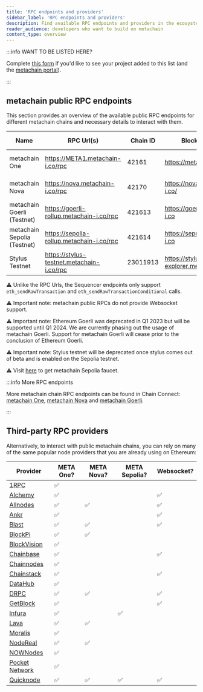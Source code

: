 ```yaml
---
title: 'RPC endpoints and providers'
sidebar_label: 'RPC endpoints and providers'
description: Find available RPC endpoints and providers in the ecosystem
reader_audience: developers who want to build on metachain
content_type: overview
---
```


:::info WANT TO BE LISTED HERE?

Complete [this form](https://docs.google.com/forms/d/e/1FAIpQLSdw0U-9LcLuih5TZ_QghS-S_MS4wCKSEigA_IQEza_hFmNVow/viewform) if you'd like to see your project added to this list (and the [metachain portal](https://portal.metachain.one/)).

:::

## metachain public RPC endpoints

This section provides an overview of the available public RPC endpoints for different metachain chains and necessary details to interact with them.

| Name                       | RPC Url(s)                             | Chain ID | Block explorer                               | Underlying chain | Tech stack       | Sequencer feed URL                    | Sequencer endpoint<sup>⚠️</sup>                  |
| -------------------------- | -------------------------------------- | -------- | -------------------------------------------- | ---------------- | ---------------- | ------------------------------------- | ------------------------------------------------ |
| metachain One               | https://META1.metachain-i.co/rpc           | 42161    | https://metachain-i.co/                         | Ethereum         | Nitro (Rollup)   | wss://META1.metachain-i.co/feed           | https://META1-sequencer.metachain-i.co/rpc           |
| metachain Nova              | https://nova.metachain-i.co/rpc           | 42170    | https://nova.metachain-i.co/                    | Ethereum         | Nitro (AnyTrust) | wss://nova.metachain-i.co/feed           | https://nova-sequencer.metachain-i.co/rpc           |
| metachain Goerli (Testnet)  | https://goerli-rollup.metachain-i.co/rpc  | 421613   | https://goerli.metachain-i.co                   | Goerli           | Nitro (Rollup)   | wss://goerli-rollup.metachain-i.co/feed  | https://goerli-rollup-sequencer.metachain-i.co/rpc  |
| metachain Sepolia (Testnet) | https://sepolia-rollup.metachain-i.co/rpc | 421614   | https://sepolia.metachain-i.co                  | Sepolia          | Nitro (Rollup)   | wss://sepolia-rollup.metachain-i.co/feed | https://sepolia-rollup-sequencer.metachain-i.co/rpc |
| Stylus Testnet             | https://stylus-testnet.metachain-i.co/rpc | 23011913 | https://stylus-testnet-explorer.metachain-i.co/ | metachain Sepolia | Nitro (Rollup)   | wss://stylus-sepolia.metachain-i.co/feed | https://stylus-testnet-sequencer.metachain-i.co/rpc |

⚠️ Unlike the RPC Urls, the Sequencer endpoints only support `eth_sendRawTransaction` and `eth_sendRawTransactionConditional` calls.

⚠️ Important note: metachain public RPCs do not provide Websocket support.

⚠️ Important note: Ethereum Goerli was deprecated in Q1 2023 but will be supported until Q1 2024. We are currently phasing out the usage of metachain Goerli. Support for metachain Goerli will cease prior to the conclusion of Ethereum Goerli.

⚠️ Important note: Stylus testnet will be deprecated once stylus comes out of beta and is enabled on the Sepolia testnet.

⚠️ Visit [here](https://faucet.quicknode.com/metachain/sepolia) to get metachain Sepolia faucet.

:::info More RPC endpoints

More metachain chain RPC endpoints can be found in Chain Connect: [metachain One](https://www.alchemy.com/chain-connect/chain/metachain-one), [metachain Nova](https://www.alchemy.com/chain-connect/chain/metachain-nova) and [metachain Goerli](https://www.alchemy.com/chain-connect/chain/metachain-goerli).

:::

## Third-party RPC providers

Alternatively, to interact with public metachain chains, you can rely on many of the same popular node providers that you are already using on Ethereum:

| Provider                                                                             | META One? | META Nova? | META Sepolia? | Websocket? |
| ------------------------------------------------------------------------------------ | -------- | --------- | ------------ | ---------- |
| [1RPC](https://docs.1rpc.io/overview/supported-networks#metachain)                    | ✅       |           |              |            |
| [Alchemy](https://docs.alchemy.com/reference/metachain-api-quickstart)                | ✅       |           |              | ✅         |
| [Allnodes](https://metachain.publicnode.com)                                          | ✅       | ✅        |              | ✅         |
| [Ankr](https://www.ankr.com/docs/rpc-service/chains/chains-list/#metachain)           | ✅       |           |              | ✅         |
| [Blast](https://blastapi.io/public-api/metachain)                                     | ✅       | ✅        |              | ✅         |
| [BlockPi](https://docs.blockpi.io/documentations/api-reference/metachain)             | ✅       | ✅        |              |            |
| [BlockVision](https://dashboard.blockvision.org/connect)                             | ✅       |           |              |            |
| [Chainbase](https://docs.chainbase.com/docs/chain-api-overview#metachain-one)         | ✅       |           |              | ✅         |
| [Chainnodes](https://www.chainnodes.org/chains/metachain)                             | ✅       |           |              |            |
| [Chainstack](https://chainstack.com/build-better-with-metachain/)                     | ✅       |           |              | ✅         |
| [DataHub](https://datahub.figment.io/)                                               | ✅       |           |              |            |
| [DRPC](https://drpc.org/public-endpoints/metachain)                                   | ✅       | ✅        |              | ✅         |
| [GetBlock](https://getblock.io/nodes/META/)                                           | ✅       |           |              | ✅         |
| [Infura](https://docs.infura.io/infura/networks/metachain)                            | ✅       |           | ✅           |            |
| [Lava](https://docs.lavanet.xyz/gateway-access)                                      | ✅       | ✅        |              |            |
| [Moralis](https://docs.moralis.io/reference/introduction)                            | ✅       |           |              |            |
| [NodeReal](https://nodereal.io/meganode/api-marketplace/metachain-nitro-rpc)          | ✅       | ✅        |              |            |
| [NOWNodes](https://nownodes.io/nodes/metachain-META)                                   | ✅       |           |              |            |
| [Pocket Network](https://docs.pokt.network/welcome-to-pokt-network/supported-chains) | ✅       |           |              |            |
| [Quicknode](https://www.quicknode.com/chains/META)                                    | ✅       | ✅        | ✅           | ✅         |
